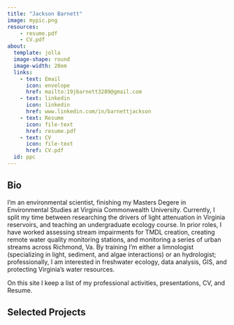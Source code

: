 ```yaml
---
title: "Jackson Barnett"
image: mypic.png
resources: 
    - resume.pdf
    - CV.pdf
about:
  template: jolla
  image-shape: round
  image-width: 20em
  links: 
    - text: Email
      icon: envelope
      href: mailto:19jbarnett3289@gmail.com
    - text: linkedin
      icon: linkedin
      href: www.linkedin.com/in/barnettjackson
    - text: Resume
      icon: file-text
      href: resume.pdf
    - text: CV
      icon: file-text
      href: CV.pdf
  id: ppc
---
```


:::{#ppc}


## Bio

I’m an environmental scientist, finishing my Masters Degere in Environmental Studies at Virginia Commonwealth University. Currently, I split my time between researching the drivers of light attenuation in Virginia reservoirs, and teaching an undergraduate ecology course. In prior roles, I have worked assessing stream impairments for TMDL creation, creating remote water quality monitoring stations, and monitoring a series of urban streams across Richmond, Va. By training I’m either a limnologist (specializing in light, sediment, and algae interactions) or an hydrologist; professionally, I am interested in freshwater ecology, data analysis, GIS, and protecting Virginia's water resources.

On this site I keep a list of my professional activities, presentations, CV, and Resume.

## Selected Projects





:::